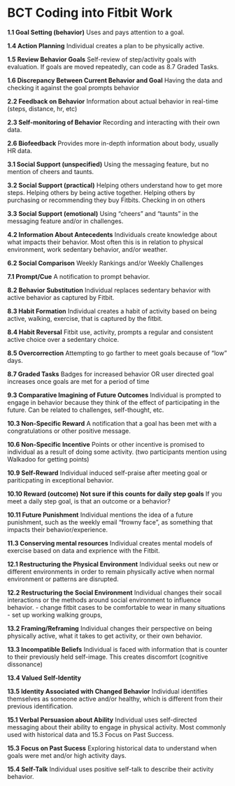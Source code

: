 # BCT Coding into Fitbit Work

**1.1 Goal Setting (behavior)**
    Uses and pays attention to a goal.

**1.4 Action Planning**
    Individual creates a plan to be physically active.

 **1.5 Review Behavior Goals**
    Self-review of step/activity goals with evaluation. If goals are moved repeatedly, can code as 8.7 Graded Tasks.

**1.6 Discrepancy Between Current Behavior and Goal**
    Having the data and checking it against the goal prompts behavior

**2.2 Feedback on Behavior**
    Information about actual behavior in real-time (steps, distance, hr, etc)

**2.3 Self-monitoring of Behavior**
    Recording and interacting with their own data.

**2.6 Biofeedback**
    Provides more in-depth information about body, usually HR data.

**3.1 Social Support (unspecified)**
    Using the messaging feature, but no mention of cheers and taunts.

**3.2 Social Support (practical)**
    Helping others understand how to get more steps.
    Helping others by being active together.
    Helping others by purchasing or recommending they buy Fitbits.
    Checking in on others

**3.3 Social Support (emotional)**
    Using "cheers" and "taunts" in the messaging feature and/or in challenges.

**4.2 Information About Antecedents**
    Individuals create knowledge about what impacts their behavior. Most often this is in relation to physical environment, work sedentary behavior, and/or weather.

**6.2 Social Comparison**
    Weekly Rankings and/or Weekly Challenges

**7.1 Prompt/Cue**
    A notification to prompt behavior.

**8.2 Behavior Substitution**
    Individual replaces sedentary behavior with active behavior as captured by Fitbit.

**8.3 Habit Formation**
    Individual creates a habit of activity based on being active, walking, exercise, that is captured by the fitbit.

**8.4 Habit Reversal**
    Fitbit use, activity, prompts a regular and consistent active choice over a sedentary choice.

**8.5 Overcorrection**
    Attempting to go farther to meet goals because of "low" days.

**8.7 Graded Tasks**
    Badges for increased behavior
    OR
    user directed goal increases once goals are met for a period of time

**9.3 Comparative Imagining of Future Outcomes**
    Individual is prompted to engage in behavior because they think of the effect of participating in the future.
    Can be related to challenges, self-thought, etc.

**10.3 Non-Specific Reward**
    A notification that a goal has been met with a congratulations or other positive message.

**10.6 Non-Specific Incentive**
    Points or other incentive is promised to individual as a result of doing some activity. (two participants mention using Walkadoo for getting points)

**10.9 Self-Reward**
    Individual induced self-praise after meeting goal or pariticpating in exceptional behavior.

**10.10 Reward (outcome)**
    **Not sure if this counts for daily step goals** If you meet a daily step goal, is that an outcome or a behavior?

**10.11 Future Punishment**
    Individual mentions the idea of a future punishment, such as the weekly email "frowny face", as something that impacts their behavior/experience.

**11.3 Conserving mental resources**
    Individual creates mental models of exercise based on data and exprience with the Fitbit.

**12.1 Restructuring the Physical Environment**
    Individual seeks out new or different environments in order to remain physically active when normal environment or patterns are disrupted.

**12.2 Restructuring the Social Environment**
    Individual changes their socail interactions or the methods around social environment to influence behavior.
        - change fitbit cases to be comfortable to wear in many situations
        - set up working walking groups,

**13.2 Framing/Reframing**
    Individual changes their perspective on being physically active, what it takes to get activity, or their own behavior.

**13.3 Incompatible Beliefs**
    Individual is faced with information that is counter to their previously held self-image. This creates discomfort (cognitive dissonance)

**13.4 Valued Self-Identity**


**13.5 Identity Associated with Changed Behavior**
    Individual identifies themselves as someone active and/or healthy, which is different from their previous identification.

**15.1 Verbal Persuasion about Ability**
    Individual uses self-directed messaging about their ability to engage in physical activity. Most commonly used with historical data and 15.3 Focus on Past Success.

**15.3 Focus on Past Sucess**
    Exploring historical data to understand when goals were met and/or high activity days.

**15.4 Self-Talk**
    Individual uses positive self-talk to describe their activity behavior.
